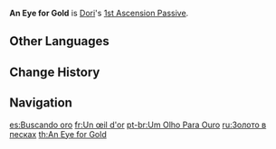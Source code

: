 {{Talent Infobox
|image         = Talent An Eye for Gold.png
|character     = Dori
|type          = 1st Ascension Passive
|info          = After a character connected to the Jinni triggers an [[Electro-Charged]], [[Superconduct]], [[Overloaded]], [[Quicken]], [[Aggravate]], [[Hyperbloom]], or an Electro [[Swirl]] or [[Crystallize]] reaction, the [[CD]] of [[Spirit-Warding Lamp: Troubleshooter Cannon]] is decreased by 1s.<br />This effect can be triggered once every 3s.
|utility1      = Cooldown Reduction
|utility2      = Elemental Reaction Dependent
}}
'''An Eye for Gold''' is [[Dori]]'s [[1st Ascension Passive]].

==Other Languages==
{{Other Languages
|en      = An Eye for Gold
|zhs     = 披沙沥金
|zhs_rm  = Pī Shā Lì Jīn
|zht     = 批沙瀝金
|zht_rm  = Pī Shā Lì Jīn
|zh_tl   = 
|ja      = ゴールドマイニング
|ja_rm   = Goorudo Mainingu
|ja_tl   = Gold Mining
|ko      = 황금을 찾는 눈
|ko_rm   = Hwanggeumeul Channeun Nun
|ko_tl   = Gold Finding Eye
|es      = Buscando oro
|es_tl   = Seeking Gold
|fr      = Un œil d'or
|fr_tl   = An Eye of Gold
|ru      = Золото в песках
|ru_tl   = Gold in the Sands
|th      = An Eye for Gold
|vi      = Đãi Cát Tìm Vàng
|vi_tl   = 
|de      = Eine Antenne für Gold
|de_tl   = An Antenna for Gold
|id      = An Eye for Gold
|pt      = Um Olho Para Ouro
|pt_tl   = An Eye For Gold
|tr      = Altına Karşılık Bir Göz
|tr_tl   = 
|it      = Fiuto per gli affari
|it_tl   = Nose for Good Business
}}

==Change History==
{{Change History|3.0}}

==Navigation==
{{Talent Navbox|Dori}}

[[es:Buscando oro]]
[[fr:Un œil d'or]]
[[pt-br:Um Olho Para Ouro]]
[[ru:Золото в песках]]
[[th:An Eye for Gold]]